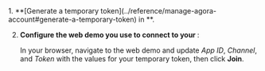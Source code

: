 
<Poc3 />

<PlatformWrapper platform="react-native, electron, unity, flutter, windows, unreal">
1. **[Generate a temporary token](../reference/manage-agora-account#generate-a-temporary-token) in <Vg k="CONSOLE" />**.

2. **Configure the web demo you use to connect to your <Vpl k="CLIENT"/>**:

    In your browser, navigate to the <Link target="_blank" to="{{Global.DEMO_BASIC_VIDEO_CALL_URL}}"><Vg
    k="COMPANY"/> web demo</Link> and update _App ID_, _Channel_, and _Token_ with the values for your temporary token, then click **Join**.
</PlatformWrapper>

<ReactNative />
<Electron/>
<Unity />
<Flutter />
<Windows />
<Unreal />
